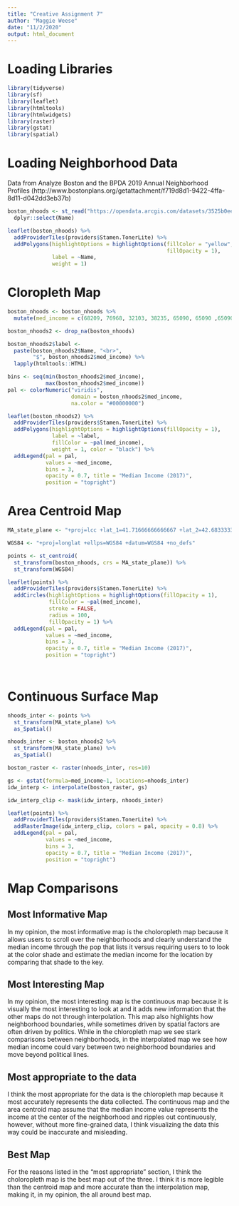 ```yaml
---
title: "Creative Assignment 7"
author: "Maggie Weese"
date: "11/2/2020"
output: html_document
---
```


# Loading Libraries

```r

library(tidyverse)
library(sf)
library(leaflet)
library(htmltools)
library(htmlwidgets)
library(raster)
library(gstat)
library(spatial)
```

# Loading Neighborhood Data

Data from Analyze Boston and the BPDA 2019 Annual Neighborhood Profiles (http://www.bostonplans.org/getattachment/f719d8d1-9422-4ffa-8d11-d042dd3eb37b)

```r
boston_nhoods <- st_read("https://opendata.arcgis.com/datasets/3525b0ee6e6b427f9aab5d0a1d0a1a28_0.geojson", quiet = TRUE) %>%
  dplyr::select(Name)

leaflet(boston_nhoods) %>%
  addProviderTiles(providers$Stamen.TonerLite) %>%
  addPolygons(highlightOptions = highlightOptions(fillColor = "yellow", 
                                                  fillOpacity = 1),
              label = ~Name, 
              weight = 1) 
```

# Cloropleth Map

```r

boston_nhoods <- boston_nhoods %>%
  mutate(med_income = c(68209, 76968, 32103, 38235, 65090, 65090 ,65090, 82965, 25937, 77161, 93033, 51549, 91067, 90694, 93033, 65090, 34483, 50110, 79424, 65260, 43256, 47200, 111518, 77223, 88469, NA))

boston_nhoods2 <- drop_na(boston_nhoods)

boston_nhoods2$label <- 
  paste(boston_nhoods2$Name, "<br>", 
        "$", boston_nhoods2$med_income) %>% 
  lapply(htmltools::HTML)

bins <- seq(min(boston_nhoods2$med_income),
            max(boston_nhoods2$med_income))
pal <- colorNumeric("viridis", 
                    domain = boston_nhoods2$med_income,
                    na.color = "#00000000")

leaflet(boston_nhoods2) %>%
  addProviderTiles(providers$Stamen.TonerLite) %>%
  addPolygons(highlightOptions = highlightOptions(fillOpacity = 1),
              label = ~label,
              fillColor = ~pal(med_income),
              weight = 1, color = "black") %>% 
  addLegend(pal = pal, 
            values = ~med_income,
            bins = 3,
            opacity = 0.7, title = "Median Income (2017)",
            position = "topright")

```

# Area Centroid Map

```r

MA_state_plane <- "+proj=lcc +lat_1=41.71666666666667 +lat_2=42.68333333333333 +lat_0=41 +lon_0=-71.5 +x_0=200000 +y_0=750000 +ellps=GRS80 +units=m +no_defs "

WGS84 <- "+proj=longlat +ellps=WGS84 +datum=WGS84 +no_defs"

points <- st_centroid(
  st_transform(boston_nhoods, crs = MA_state_plane)) %>%
  st_transform(WGS84)

leaflet(points) %>%
  addProviderTiles(providers$Stamen.TonerLite) %>%
  addCircles(highlightOptions = highlightOptions(fillOpacity = 1),
             fillColor = ~pal(med_income),
             stroke = FALSE, 
             radius = 100, 
             fillOpacity = 1) %>%
  addLegend(pal = pal, 
            values = ~med_income,
            bins = 3,
            opacity = 0.7, title = "Median Income (2017)",
            position = "topright")

  

```

# Continuous Surface Map

```r
nhoods_inter <- points %>%
  st_transform(MA_state_plane) %>%
  as_Spatial()

nhoods_inter <- boston_nhoods2 %>%
  st_transform(MA_state_plane) %>%
  as_Spatial()

boston_raster <- raster(nhoods_inter, res=10)

gs <- gstat(formula=med_income~1, locations=nhoods_inter)
idw_interp <- interpolate(boston_raster, gs)

idw_interp_clip <- mask(idw_interp, nhoods_inter)

```

```r

leaflet(points) %>%
  addProviderTiles(providers$Stamen.TonerLite) %>%
  addRasterImage(idw_interp_clip, colors = pal, opacity = 0.8) %>% 
  addLegend(pal = pal, 
            values = ~med_income,
            bins = 3,
            opacity = 0.7, title = "Median Income (2017)",
            position = "topright")
```

# Map Comparisons
## Most Informative Map
In my opinion, the most informative map is the choloropleth map because it allows users to scroll over the neighborhoods and clearly understand the median income through the pop that lists it versus requiring users to to look at the color shade and estimate the median income for the location by comparing that shade to the key.

## Most Interesting Map
In my opinion, the most interesting map is the continuous map because it is visually the most interesting to look at and it adds new information that the other maps do not through interpolation. This map also highlights how neighborhood boundaries, while sometimes driven by spatial factors are often driven by politics. While in the chloropleth map we see stark comparisons between neighborhoods, in the interpolated map we see how median income could vary between two neighborhood boundaries and move beyond political lines. 

## Most appropriate to the data
I think the most appropriate for the data is the chloropleth map because it most accurately represents the data collected. The continuous map and the area centroid map assume that the median income value represents the income at the center of the neighborhood and ripples out continuously, however, without more fine-grained data, I think visualizing the data this way could be inaccurate and misleading.

## Best Map
For the reasons listed in the "most appropriate" section, I think the choloropleth map is the best map out of the three. I think it is more legible than the centroid map and more accurate than the interpolation map, making it, in my opinion, the all around best map. 
